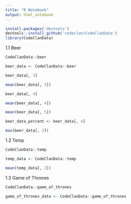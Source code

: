 ```yaml
---
title: "R Notebook"
output: html_notebook
---
```


```r
install.packages('devtools')
devtools::install_github('codeclan/CodeClanData')
library(CodeClanData)
```
1.1 Beer
```r
CodeClanData::beer
```

```r
beer_data <- CodeClanData::beer
```

```r
beer_data[, 3]
```

```r
mean(beer_data[, 3])
```


```r
beer_data[, 4]
```


```r
mean(beer_data[, 4])
```

```r
mean(beer_data[, 5])
```


```r
beer_data_percent <- beer_data[, 4]
```


```r
max(beer_data[, 3])
```

1.2 Temp
```r
CodeClanData::temp
```

```r
temp_data <- CodeClanData::temp
```

```r
mean(temp_data[, 2])
```



1.3 Game of Thrones
```r
CodeClanData::game_of_thrones
```

```r
game_of_thrones_data <- CodeClanData::game_of_thrones
```

